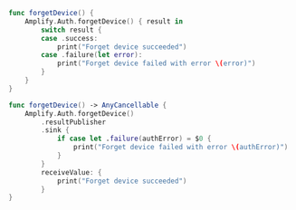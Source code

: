 <BlockSwitcher>

<CodeBlock name="Listener (iOS 11+)">

```swift
func forgetDevice() {
    Amplify.Auth.forgetDevice() { result in
        switch result {
        case .success:
            print("Forget device succeeded")
        case .failure(let error):
            print("Forget device failed with error \(error)")
        }
    }
}
```

</CodeBlock>

<CodeBlock name="Combine (iOS 13+)">

```swift
func forgetDevice() -> AnyCancellable {
    Amplify.Auth.forgetDevice()
        .resultPublisher
        .sink {
            if case let .failure(authError) = $0 {
                print("Forget device failed with error \(authError)")
            }
        }
        receiveValue: {
            print("Forget device succeeded")
        }
}
```

</CodeBlock>

</BlockSwitcher>
